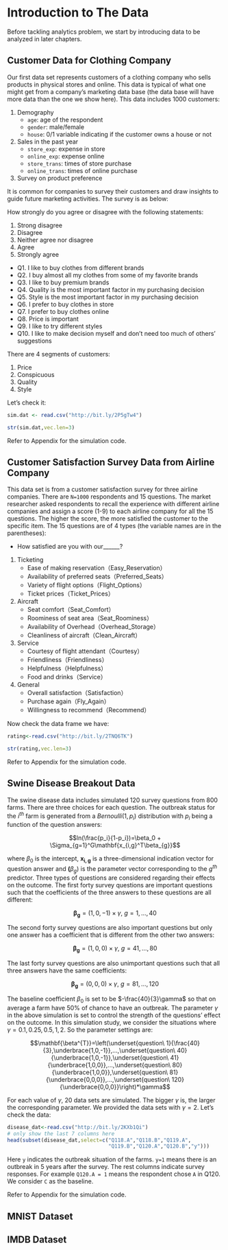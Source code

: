 # Introduction to The Data

Before tackling analytics problem, we start by introducing data to be analyzed in later chapters. 

## Customer Data for Clothing Company

Our first data set represents customers of a clothing company who sells products in physical stores and online. This data is typical of what one might get from a company's marketing data base (the data base will have more data than the one we show here). This data includes 1000 customers: 

1. Demography
    - `age`: age of the respondent
    - `gender`: male/female
    - `house`: 0/1 variable indicating if the customer owns a house or not

1. Sales in the past year
    - `store_exp`: expense in store
    - `online_exp`: expense online
    - `store_trans`: times of store purchase
    - `online_trans`: times of online purchase

1. Survey on product preference

It is common for companies to survey their customers and draw insights to guide future marketing activities. The survey is as below:

How strongly do you agree or disagree with the following statements:

1. Strong disagree
1. Disagree
1. Neither agree nor disagree
1. Agree
1. Strongly agree

- Q1. I like to buy clothes from different brands
- Q2. I buy almost all my clothes from some of my favorite brands
- Q3. I like to buy premium brands
- Q4. Quality is the most important factor in my purchasing decision
- Q5. Style is the most important factor in my purchasing decision
- Q6. I prefer to buy clothes in store
- Q7. I prefer to buy clothes online
- Q8. Price is important 
- Q9. I like to try different styles
- Q10. I like to make decision myself and don't need too much of others' suggestions 

There are 4 segments of customers: 

1. Price
1. Conspicuous
1. Quality
1. Style

Let's check it:

```r
sim.dat <- read.csv("http://bit.ly/2P5gTw4")
```

```r
str(sim.dat,vec.len=3)
```

Refer to Appendix for the simulation code.

## Customer Satisfaction Survey Data from Airline Company

This data set is from a customer satisfaction survey for three airline companies. There are `N=1000` respondents and 15 questions. The market researcher asked respondents to recall the experience with different airline companies and assign a score (1-9) to each airline company for all the 15 questions. The higher the score, the more satisfied the customer to the specific item. The 15 questions are of 4 types (the variable names are in the  parentheses):


- How satisfied are you with our______?

1. Ticketing
    - Ease of making reservation（Easy_Reservation）
    - Availability of preferred seats（Preferred_Seats）
    - Variety of flight options（Flight_Options）
    - Ticket prices（Ticket_Prices）
1. Aircraft
    - Seat comfort（Seat_Comfort）
    - Roominess of seat area（Seat_Roominess）
    - Availability of Overhead（Overhead_Storage）
    - Cleanliness of aircraft（Clean_Aircraft）
1. Service
    - Courtesy of flight attendant（Courtesy）
    - Friendliness（Friendliness）
    - Helpfulness（Helpfulness）
    - Food and drinks（Service）
1. General
    - Overall satisfaction（Satisfaction）
    - Purchase again（Fly_Again）
    - Willingness to recommend（Recommend）

Now check the data frame we have:

```r
rating<-read.csv("http://bit.ly/2TNQ6TK")
```

```r
str(rating,vec.len=3)
```

Refer to Appendix for the simulation code.

## Swine Disease Breakout Data

The swine disease data includes simulated 120 survey questions from 800 farms. There are three choices for each question. The outbreak status for the $i^{th}$ farm is generated from a $Bernoulli(1, p_i)$ distribution with $p_i$ being a function of the question answers: 

$$ln(\frac{p_i}{1-p_i})=\beta_0 + \Sigma_{g=1}^G\mathbf{x_{i,g}^T\beta_{g}}$$

where $\beta_0$ is the intercept, $\mathbf{x_{i,g}}$ is a three-dimensional indication vector for question answer and $\mathbf(\beta_g)$ is the parameter vector corresponding to the $g^{th}$ predictor. Three types of questions are considered regarding their effects on the outcome. The first forty survey questions are important questions such that the coefficients of the three answers to these
questions are all different:

$$\mathbf{\beta_g}=(1,0,-1)\times \gamma,\ g=1,\dots,40$$

The second forty survey questions are also important questions but only one answer has a coefficient that is different from the other two answers:

$$\mathbf{\beta_g}=(1,0,0)\times \gamma,\ g=41,\dots,80$$

The last forty survey questions are also unimportant questions such that all three answers have the same coefficients:

$$\mathbf{\beta_g}=(0,0,0)\times \gamma,\ g=81,\dots,120$$

The baseline coefficient $\beta_0$ is set to be $-\frac{40}{3}\gamma$ so that on average a farm have 50% of chance to have an outbreak. The parameter $\gamma$ in the above simulation is set to control the strength of the questions' effect on the outcome. In this simulation study, we consider the situations where $\gamma = 0.1, 0.25, 0.5, 1, 2$. So the parameter settings are:

$$\mathbf{\beta^{T}}=\left(\underset{question\ 1}{\frac{40}{3},\underbrace{1,0,-1}},...,\underset{question\ 40}{\underbrace{1,0,-1}},\underset{question\ 41}{\underbrace{1,0,0}},...,\underset{question\ 80}{\underbrace{1,0,0}},\underset{question\ 81}{\underbrace{0,0,0}},...,\underset{question\ 120}{\underbrace{0,0,0}}\right)*\gamma$$

For each value of $\gamma$, 20 data sets are simulated. The bigger $\gamma$ is, the larger the corresponding parameter. We provided the data sets with $\gamma = 2$. Let's check the data:

```r
disease_dat<-read.csv("http://bit.ly/2KXb1Qi")
# only show the last 7 columns here
head(subset(disease_dat,select=c("Q118.A","Q118.B","Q119.A",
                                 "Q119.B","Q120.A","Q120.B","y"))) 
```

Here `y` indicates the outbreak situation of the farms. `y=1` means there is an outbreak in 5 years after the survey. The rest columns indicate survey responses. For example `Q120.A = 1` means the respondent chose `A` in Q120. We consider `C` as the baseline. 

Refer to Appendix for the simulation code.

## MNIST Dataset

## IMDB Dataset
